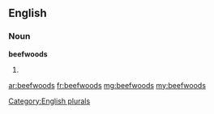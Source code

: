 ==English==

===Noun===
'''beefwoods'''

# {{plural of|[[beefwood]]}}

[[Category:English plurals]]

[[ar:beefwoods]]
[[fr:beefwoods]]
[[mg:beefwoods]]
[[my:beefwoods]]